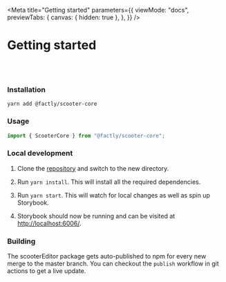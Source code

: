 
<Meta
  title="Getting started"
  parameters={{
    viewMode: "docs",
    previewTabs: {
      canvas: { hidden: true },
    },
  }}
/>

# Getting started

<br />
<br />

### **Installation**

<div className="sbdocs-install-code">

```
yarn add @factly/scooter-core
```

</div>

### **Usage**

```jsx
import { ScooterCore } from "@factly/scooter-core";
```

### **Local development**

1. Clone the [repository](https://github.com/factly/scooter) and switch to the
   new directory.

2. Run `yarn install`. This will install all the required dependencies.

3. Run `yarn start`. This will watch for local changes as well as spin up
   Storybook.

4. Storybook should now be running and can be visited at
   [http://localhost:6006/](http://localhost:6006/).

### **Building**

The scooterEditor package gets auto-published to npm for every new merge to the
master branch. You can checkout the `publish` workflow in git actions to get a
live update.
